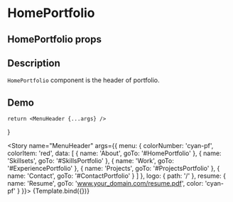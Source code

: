 

<Meta title="MenuHeader" component={MenuHeader} />

# HomePortfolio

## HomePortfolio props
<ArgsTable of={MenuHeader} />

## Description

`HomePortfolio` component is the header of portfolio.

## Demo

    return <MenuHeader {...args} />
}

<Story name="MenuHeader" args={{
    menu: {
        colorNumber: 'cyan-pf',
        colorItem: 'red',
        data: [
            {
                name: 'About',
                goTo: '#HomePortfolio'
            },
            {
                name: 'Skillsets',
                goTo: '#SkillsPortfolio'
            },
            {
                name: 'Work',
                goTo: '#ExperiencePortfolio'
            },
            {
                name: 'Projects',
                goTo: '#ProjectsPortfolio'
            },
            {
                name: 'Contact',
                goTo: '#ContactPortfolio'
            }
        ]
    },
    logo: {
        path: '/'
    },
    resume: {
        name: 'Resume',
        goTo: 'www.your_domain.com/resume.pdf',
        color: 'cyan-pf'
    }
}}>
{Template.bind({})}
</Story>

